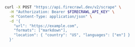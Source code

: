 ```bash cURL
curl -X POST "https://api.firecrawl.dev/v2/scrape" \
  -H "Authorization: Bearer $FIRECRAWL_API_KEY" \
  -H "Content-Type: application/json" \
  -d '{
    "url": "https://example.com",
    "formats": ["markdown"],
    "location": { "country": "US", "languages": ["en"] }
  }'
```
